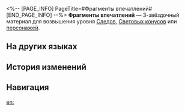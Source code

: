 <%-- [PAGE_INFO]
PageTitle=#Фрагменты впечатлений#
[END_PAGE_INFO] --%>
{{Предмет Инфобокс
|id          = 114012
|Изображение = Предмет Фрагменты впечатлений.png
|Тип         = Материал Следов
|Тип2        = Материал возвышения персонажа
|Инвентарь   = Материалы улучшения
|Редкость    = 3
|Эффект      = 
|Описание    = Фрагмент мемории с сильным впечатлением. Обычный материал для усиления.
|Источник1   = [[Мем зоны воспоминаний на уровне Равновесия 2 или выше]]
|Источник2   = [[Универсальная машина для синтеза: Синтез материалов]]
|Источник3   = [[Противники в Расходящейся вселенной]]
|Источник4   = [[Противники в Виртуальной вселенной]]
|Источник5   = [[Универсальная машина для синтеза: Обмен материалов]]
}}
{{Описание|В зоне воспоминаний осколки памяти материализуются в виде мимолётных проблесков света, и только незабываемые фрагменты воспоминаний становятся основой мемов.<br /><br />''«Память&nbsp;- это не просто воспроизведение прошлых моментов, это воссоздание былых эмоций».''}}
'''Фрагменты впечатлений''' — 3-звёздочный материал для возвышения уровня [[Следы|Следов]], [[Световые конусы|Световых конусов]] или [[Персонажи|персонажей]].

==На других языках==
{{На других языках
|en   = Fragments of Impression
|zhs  = 印象残晶
|zht  = 印象殘晶
|ja   = 印象の残晶
|ko   = 인상의 파편
|es   = Fragmento de impresiones
|fr   = Fragments d'impression
|ru   = Фрагменты впечатлений
|th   = Fragments of Impression
|vi   = Mảnh Tinh Thể Ấn Tượng
|de   = Fragmente eines Eindrucks
|id   = Fragments of Impression
|pt   = Fragmentos de Impressão
}}

==История изменений==
{{История изменений|3.5}}

==Навигация==
{{Материалы улучшения Навбокс}}

[[en:]]